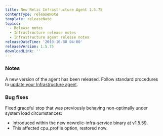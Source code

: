```yaml
---
title: New Relic Infrastructure Agent 1.5.75
contentType: releaseNote
template: releaseNote
topics:
  - Release notes
  - Infrastructure release notes
  - Infrastructure agent release notes
releaseDateTime: '2019-10-30 04:00'
releaseVersion: 1.5.75
downloadLink: ''
---
```


### Notes

A new version of the agent has been released. Follow standard procedures to [update your Infrastructure agent](/docs/infrastructure/new-relic-infrastructure/installation/update-infrastructure-agent).

### Bug fixes

Fixed graceful stop that was previously behaving non-optimally under system load circumstances:

* Introduced within the new newrelic-infra-service binary at v1.5.59.
* This affected cpu_profile option, restored now.
